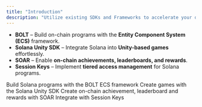 ```yaml
---
title: "Introduction"
description: "Utilize existing SDKs and Frameworks to accelerate your development process"
---
```


- **BOLT** – Build on-chain programs with the **Entity Component System (ECS)** framework.
- **Solana Unity SDK** – Integrate Solana into **Unity-based games** effortlessly.
- **SOAR** – Enable **on-chain achievements, leaderboards, and rewards**.
- **Session Keys** – Implement **tiered access management** for Solana programs.

<CardGroup cols={2}>
  <Card
    title="BOLT"
    icon="bolt"
    href="/pages/tools/bolt/introduction"
    iconType="duotone"
  >
    Build Solana programs with the BOLT ECS framework
  </Card>
  <Card
    title="Solana Unity SDK"
    icon="unity"
    href="/pages/tools/solana-unity-sdk/overview"
    iconType="duotone"
  >
    Create games with the Solana Unity SDK
  </Card>
  <Card
    title="SOAR"
    icon="rocket"
    href="/pages/tools/open-source-programs/SOAR"
    iconType="duotone"
  >
    Create on-chain achievement, leaderboard and rewards with SOAR
  </Card>
  <Card
    title="Session Keys"
    icon="key"
    href="/pages/tools/session-keys/introduction"
    iconType="duotone"
  >
    Integrate with Session Keys
  </Card>
</CardGroup>
